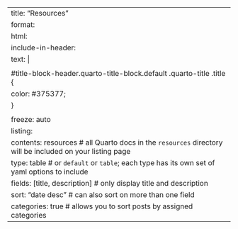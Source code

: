 ---
title: "Resources"
format: 
   html:
     include-in-header: 
        text: |
          <style>
          #title-block-header.quarto-title-block.default .quarto-title .title {
          color: #375377;
          }
          </style>
freeze: auto
listing: 
  contents: resources # all Quarto docs in the `resources` directory will be included on your listing page
  type: table # or `default` or `table`; each type has its own set of yaml options to include
  fields: [title, description] # only display title and description
  sort: "date desc" # can also sort on more than one field
  categories: true # allows you to sort posts by assigned categories 
---